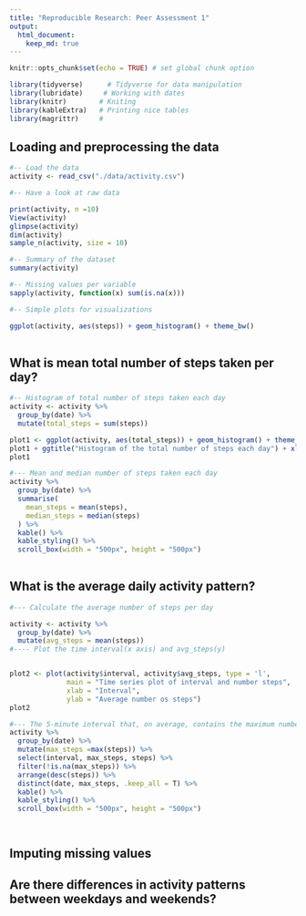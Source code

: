 ```yaml
---
title: "Reproducible Research: Peer Assessment 1"
output: 
  html_document:
    keep_md: true
---
```



```r
knitr::opts_chunk$set(echo = TRUE) # set global chunk option
```


```r
library(tidyverse)      # Tidyverse for data manipulation
library(lubridate)     # Working with dates
library(knitr)        # Kniting
library(kableExtra)   # Printing nice tables
library(magrittr)     # 
```




## Loading and preprocessing the data

```r

#-- Load the data
activity <- read_csv("./data/activity.csv")

```


```r
#-- Have a look at raw data

print(activity, n =10)
View(activity)
glimpse(activity)   
dim(activity)
sample_n(activity, size = 10)

#-- Summary of the dataset
summary(activity)

#-- Missing values per variable 
sapply(activity, function(x) sum(is.na(x)))

#-- Simple plots for visualizations 

ggplot(activity, aes(steps)) + geom_histogram() + theme_bw()
  

```



## What is mean total number of steps taken per day?


```r
#-- Histogram of total number of steps taken each day
activity <- activity %>% 
  group_by(date) %>% 
  mutate(total_steps = sum(steps))

plot1 <- ggplot(activity, aes(total_steps)) + geom_histogram() + theme_bw()
plot1 + ggtitle("Histogram of the total number of steps each day") + xlab("Total number of steps") + ylab("Count")
plot1
```


```r
#--- Mean and median number of steps taken each day
activity %>% 
  group_by(date) %>% 
  summarise(
    mean_steps = mean(steps),
    median_steps = median(steps)
  ) %>% 
  kable() %>% 
  kable_styling() %>% 
  scroll_box(width = "500px", height = "500px")
 

```


## What is the average daily activity pattern?


```r
#--- Calculate the average number of steps per day

activity <- activity %>% 
  group_by(date) %>% 
  mutate(avg_steps = mean(steps))
#---- Plot the time interval(x axis) and avg_steps(y)


plot2 <- plot(activity$interval, activity$avg_steps, type = 'l',
              main = "Time series plot of interval and number steps",
              xlab = "Interval",
              ylab = "Average number os steps")
plot2 


```


```r
#--- The 5-minute interval that, on average, contains the maximum number of steps
activity %>% 
  group_by(date) %>% 
  mutate(max_steps =max(steps)) %>% 
  select(interval, max_steps, steps) %>% 
  filter(!is.na(max_steps)) %>% 
  arrange(desc(steps)) %>% 
  distinct(date, max_steps, .keep_all = T) %>% 
  kable() %>% 
  kable_styling() %>% 
  scroll_box(width = "500px", height = "500px")

  
```



## Imputing missing values



## Are there differences in activity patterns between weekdays and weekends?
